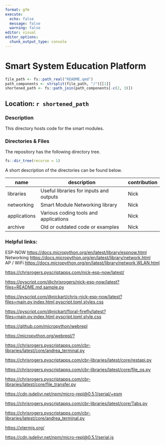 ```yaml
---
format: gfm
execute:
  echo: false
  message: false
  warning: false
editor: visual
editor_options: 
  chunk_output_type: console
---
```


# Smart System Education Platform

```r
file_path <- fs::path_real("README.qmd")
path_components <- strsplit(file_path, "/")[[1]]
shortened_path <- fs::path_join(path_components[-c(2, 3)])
```

## Location: `r shortened_path`

### Description

This directory hosts code for the smart modules.

### Directories & Files

The repository has the following directory tree.

```r
fs::dir_tree(recurse = 1)
```

A short description of the directories can be found below.

| name         | description                             | contribution |
|--------------|-----------------------------------------|--------------|
| libraries    | Useful libraries for inputs and outputs | Nick         |
| networking   | Smart Module Networking library         | Nick         |
| applications | Various coding tools and applications   | Nick         |
| archive      | Old or outdated code or examples        | Nick         |

### Helpful links:

ESP-NOW <https://docs.micropython.org/en/latest/library/espnow.html>\
Networking <https://docs.micropython.org/en/latest/library/network.html>\
AP / WiFi <https://docs.micropython.org/en/latest/library/network.WLAN.html>

<https://chrisrogers.pyscriptapps.com/nick-esp-now/latest/>

[https://pyscript.com/\@chrisrogers/nick-esp-now/latest?files=README.md,sample.py](https://pyscript.com/@chrisrogers/nick-esp-now/latest?files=README.md,sample.py){.uri}

[https://pyscript.com/\@nickart/chris-nick-esp-now/latest?files=main.py,index.html,pyscript.toml,styles.css](https://pyscript.com/@nickart/chris-nick-esp-now/latest?files=main.py,index.html,pyscript.toml,styles.css){.uri}

[https://pyscript.com/\@nickart/floral-firefly/latest?files=main.py,index.html,pyscript.toml,style.css](https://pyscript.com/@nickart/floral-firefly/latest?files=main.py,index.html,pyscript.toml,style.css){.uri}

<https://github.com/micropython/webrepl>

<https://micropython.org/webrepl/?>

<https://chrisrogers.pyscriptapps.com/cbr-libraries/latest/core/andrea_terminal.py>

<https://chrisrogers.pyscriptapps.com/cbr-libraries/latest/core/restapi.py>

<https://chrisrogers.pyscriptapps.com/cbr-libraries/latest/core/file_os.py>

<https://chrisrogers.pyscriptapps.com/cbr-libraries/latest/core/file_transfer.py>

[https://cdn.jsdelivr.net/npm/micro-repl\@0.5.1/serial/+esm](https://cdn.jsdelivr.net/npm/micro-repl@0.5.1/serial/+esm)

<https://chrisrogers.pyscriptapps.com/cbr-libraries/latest/core/Tabs.py>

<https://chrisrogers.pyscriptapps.com/cbr-libraries/latest/core/andrea_terminal.py>

<https://xtermjs.org/>

[https://cdn.jsdelivr.net/npm/micro-repl\@0.5.1/serial.js](https://cdn.jsdelivr.net/npm/micro-repl@0.5.1/serial.js)
